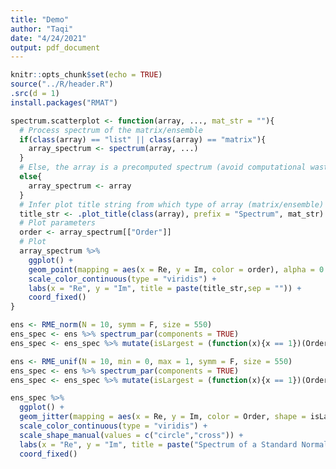 ```yaml
---
title: "Demo"
author: "Taqi"
date: "4/24/2021"
output: pdf_document
---
```


```r
knitr::opts_chunk$set(echo = TRUE)
source("../R/header.R")
.src(d = 1)
install.packages("RMAT")
```

```r
spectrum.scatterplot <- function(array, ..., mat_str = ""){
  # Process spectrum of the matrix/ensemble
  if(class(array) == "list" || class(array) == "matrix"){
    array_spectrum <- spectrum(array, ...)
  }
  # Else, the array is a precomputed spectrum (avoid computational waste for multiple visualizations)
  else{
    array_spectrum <- array
  }
  # Infer plot title string from which type of array (matrix/ensemble)
  title_str <- .plot_title(class(array), prefix = "Spectrum", mat_str)
  # Plot parameters
  order <- array_spectrum[["Order"]]
  # Plot
  array_spectrum %>%
    ggplot() +
    geom_point(mapping = aes(x = Re, y = Im, color = order), alpha = 0.75) +
    scale_color_continuous(type = "viridis") +
    labs(x = "Re", y = "Im", title = paste(title_str,sep = "")) +
    coord_fixed()
}
```

```r
ens <- RME_norm(N = 10, symm = F, size = 550)
ens_spec <- ens %>% spectrum_par(components = TRUE)
ens_spec <- ens_spec %>% mutate(isLargest = (function(x){x == 1})(Order))
```

```r
ens <- RME_unif(N = 10, min = 0, max = 1, symm = F, size = 550)
ens_spec <- ens %>% spectrum_par(components = TRUE)
ens_spec <- ens_spec %>% mutate(isLargest = (function(x){x == 1})(Order))
```


```r
ens_spec %>% 
  ggplot() +
  geom_jitter(mapping = aes(x = Re, y = Im, color = Order, shape = isLargest), alpha = 0.4) +
  scale_color_continuous(type = "viridis") +
  scale_shape_manual(values = c("circle","cross")) +
  labs(x = "Re", y = "Im", title = paste("Spectrum of a Standard Normal Matrix Ensemble",sep = "")) +
  coord_fixed()
```

